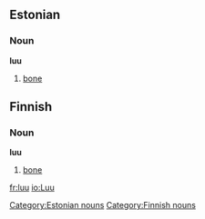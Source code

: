 ==Estonian==

===Noun===
'''luu'''

#[[bone]]

==Finnish==
{{Finnish index|lu}}

===Noun===
'''luu'''

#[[bone]]

[[Category:Estonian nouns]]
[[Category:Finnish nouns]]

[[fr:luu]]
[[io:Luu]]